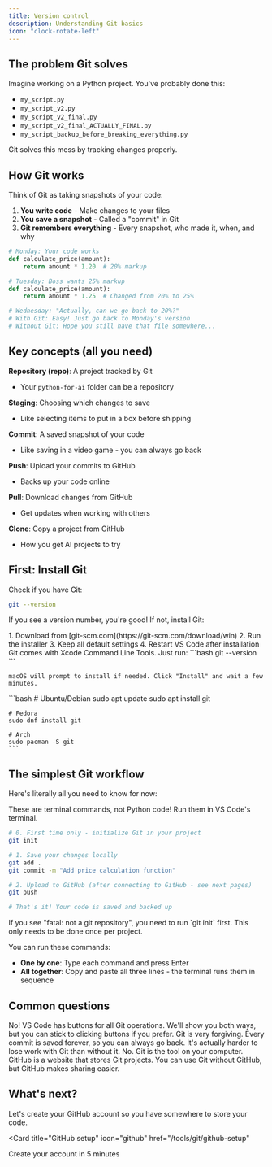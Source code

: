 ```yaml
---
title: Version control
description: Understanding Git basics
icon: "clock-rotate-left"
---
```


## The problem Git solves

Imagine working on a Python project. You've probably done this:
- `my_script.py`
- `my_script_v2.py`
- `my_script_v2_final.py`
- `my_script_v2_final_ACTUALLY_FINAL.py`
- `my_script_backup_before_breaking_everything.py`

Git solves this mess by tracking changes properly.

## How Git works

Think of Git as taking snapshots of your code:

1. **You write code** - Make changes to your files
2. **You save a snapshot** - Called a "commit" in Git
3. **Git remembers everything** - Every snapshot, who made it, when, and why

```python
# Monday: Your code works
def calculate_price(amount):
    return amount * 1.20  # 20% markup

# Tuesday: Boss wants 25% markup
def calculate_price(amount):
    return amount * 1.25  # Changed from 20% to 25%

# Wednesday: "Actually, can we go back to 20%?"
# With Git: Easy! Just go back to Monday's version
# Without Git: Hope you still have that file somewhere...
```

## Key concepts (all you need)

**Repository (repo)**: A project tracked by Git
- Your `python-for-ai` folder can be a repository

**Staging**: Choosing which changes to save
- Like selecting items to put in a box before shipping

**Commit**: A saved snapshot of your code
- Like saving in a video game - you can always go back

**Push**: Upload your commits to GitHub
- Backs up your code online

**Pull**: Download changes from GitHub
- Get updates when working with others

**Clone**: Copy a project from GitHub
- How you get AI projects to try

## First: Install Git

Check if you have Git:
```bash
git --version
```

If you see a version number, you're good! If not, install Git:

<Tabs>
  <Tab title="Windows">
    1. Download from [git-scm.com](https://git-scm.com/download/win)
    2. Run the installer
    3. Keep all default settings
    4. Restart VS Code after installation
  </Tab>
  
  <Tab title="macOS">
    Git comes with Xcode Command Line Tools. Just run:
    ```bash
    git --version
    ```
    
    macOS will prompt to install if needed. Click "Install" and wait a few minutes.
  </Tab>
  
  <Tab title="Linux">
    ```bash
    # Ubuntu/Debian
    sudo apt update
    sudo apt install git
    
    # Fedora
    sudo dnf install git
    
    # Arch
    sudo pacman -S git
    ```
  </Tab>
</Tabs>

## The simplest Git workflow

Here's literally all you need to know for now:

<Note>
  These are terminal commands, not Python code! Run them in VS Code's terminal.
</Note>

```bash
# 0. First time only - initialize Git in your project
git init

# 1. Save your changes locally
git add .
git commit -m "Add price calculation function"

# 2. Upload to GitHub (after connecting to GitHub - see next pages)
git push

# That's it! Your code is saved and backed up
```

<Warning>
  If you see "fatal: not a git repository", you need to run `git init` first. This only needs to be done once per project.
</Warning>

You can run these commands:
- **One by one**: Type each command and press Enter
- **All together**: Copy and paste all three lines - the terminal runs them in sequence

## Common questions

<AccordionGroup>
  <Accordion title="Do I need to use the terminal?">
    No! VS Code has buttons for all Git operations. We'll show you both ways, but you can stick to clicking buttons if you prefer.
  </Accordion>

  <Accordion title="What if I mess up?">
    Git is very forgiving. Every commit is saved forever, so you can always go back. It's actually harder to lose work with Git than without it.
  </Accordion>

  <Accordion title="Is Git the same as GitHub?">
    No. Git is the tool on your computer. GitHub is a website that stores Git projects. You can use Git without GitHub, but GitHub makes sharing easier.
  </Accordion>
</AccordionGroup>

## What's next?

Let's create your GitHub account so you have somewhere to store your code.

<Card
  title="GitHub setup"
  icon="github"
  href="/tools/git/github-setup"
>
  Create your account in 5 minutes
</Card>